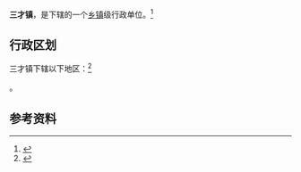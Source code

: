 {{中国乡级行政区|46/90/28/102/000}}

'''三才镇'''，是{{PRC admin/fullname|46/90/28/102/000|3}}下辖的一个[[乡镇|乡镇]]级行政单位。<ref>{{PRC admin/ref sgc|{{PRC admin/parent|46/90/28/102/000}}}}</ref>

== 行政区划 ==

三才镇下辖以下地区：<ref>{{PRC admin/ref sgc|46/90/28/102/000}}</ref>

{{PRC admin/children|46/90/28/102/000}}。

== 参考资料 ==

{{reflist}}

{{行政区划小作品}}
{{PRC admin/navcat|46/90/28/102/000}}